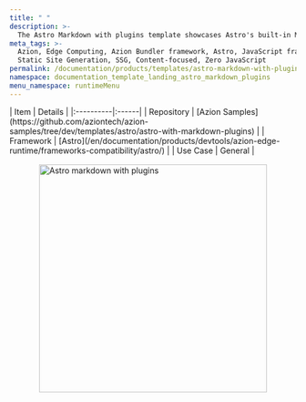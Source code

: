 ```yaml
---
title: " "
description: >-
  The Astro Markdown with plugins template showcases Astro's built-in Markdown support with additional, user-provided plugins.
meta_tags: >-
  Azion, Edge Computing, Azion Bundler framework, Astro, JavaScript frameworks,
  Static Site Generation, SSG, Content-focused, Zero JavaScript
permalink: /documentation/products/templates/astro-markdown-with-plugins/
namespace: documentation_template_landing_astro_markdown_plugins
menu_namespace: runtimeMenu
---
```




<div class="[&_.flex.flex-col]:!gap-4 [&_.flex.flex-col]:md:!gap-8 [&_.flex.flex-col]:2xl:!gap-16">
  <HeroHome
    title="Astro Markdown with Plugins"
    description="The Astro Markdown with plugins template showcases Astro's built-in Markdown support with additional, user-provided plugins.  "
    logos={[]}
    buttons={[
      { label: "Deploy template", link: "https://console.azion.com/create/astro/astro-markdown-with-plugins", outlined: false, icon: "ai ai-azion", iconPos: "left" },
      { label: "View demo", link: "https://n9gsdicep0.map.azionedge.net/", severity: "secondary" }
    ]}
  />
</div>

<div style="display: flex; gap: 1rem; align-items: center; flex-direction: row; flex-wrap: wrap;">
  <div style="flex: 1; min-width: 300px;">
    | Item | Details |
    |:----------|:------|
    | Repository | [Azion Samples](https://github.com/aziontech/azion-samples/tree/dev/templates/astro/astro-with-markdown-plugins) |
    | Framework | [Astro](/en/documentation/products/devtools/azion-edge-runtime/frameworks-compatibility/astro/) |
    | Use Case | General |
  </div>
  <div style="display: flex; justify-content: center; align-items: center; flex: 1; min-width: 300px;">
    <img src="/assets/docs/images/uploads/template-showcase/astro/astro-markdown-plugins.png" width="400" alt="Astro markdown with plugins" style="max-width: 100%; height: auto;" />
  </div>
</div>
